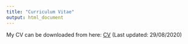 ---
title: "Curriculum Vitae"
output: html_document
---

My CV can be downloaded from here: [CV](https://drive.google.com/file/d/1in42a_y0BpnQUxEgjdNnlJ3D8jsqwiNF/view?usp=sharing) (Last updated: 29/08/2020)